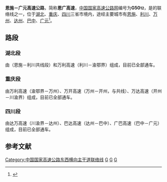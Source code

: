 {{中国高速公路信息框
| 编号 = G5012
| 名称 = 恩施－广元高速公路
| 自定头部 = 
| 地圖 = Map of China NTHS Expressway G5012.svg
| 路線簡稱 = 恩广
| 最近通車日期 = 
| 规划总里程 = 
| 起點 = [[湖北|湖北]][[利川|利川]]
| 終點 = [[四川|四川]][[广元|广元]]
| 出口處數 = 
| 服务区数 = 
| 主线 = {{China Expwy Name|G50}}
}}

'''恩施－广元高速公路'''，简称'''恩广高速'''，[[中国国家高速公路网|中国国家高速公路网]]编号为'''G50<small>12</small>'''，是{{China Expwy Name|G50|[[沪渝高速公路|沪渝高速公路]]}}的联络线之一，位于[[湖北|湖北]]、[[重庆|重庆]]、[[四川|四川]]三省市境内，途经主要城市有[[恩施|恩施]]、[[利川|利川]]、[[万州|万州]]、[[达州|达州]]、[[巴中|巴中]]、[[广元|广元]]<ref>{{Cite web |url=http://www.chinahighway.com/news/2013/763156.php |title=四川：巴中市6条公路进入国家公路网 |access-date=2013-07-15 |archive-date=2020-11-02 |archive-url=https://web.archive.org/web/20201102234359/http://www.chinahighway.com/news/2013/763156.php |dead-url=no }}</ref>。

== 路段 ==
===湖北段===
由{{China Expwy Name|G50}}（恩施－利川共线段）和万利高速（利川－渝鄂界）组成，目前已全部通车。
===重庆段===
由万利高速（渝鄂界－万州）、万开高速（万州－开州，与{{China Expwy Name|G69}}共线）、万达高速（开州－川渝界）组成，目前已全部通车。
===四川段===
由达万高速（川渝界－达州）、巴达高速（达州－巴中）、广巴高速（巴中－广元）组成，目前已全部通车。

== 参考文献 ==
<references />

{{Navboxes
| title = 中国高速公路
| titlestyle = background: #008000; color:white;
| list1 = 
{{中国国家高速公路网}}
{{四川省高速公路}}
{{重庆市高速公路}}
{{湖北省高速公路}}
}}

{{road-stub}}{{四川小作品}}{{重庆小作品}}{{湖北小作品}}
[[Category:中国国家高速公路东西横向主干道联络线|Category:中国国家高速公路东西横向主干道联络线]]
[[Category:四川省高速公路|G]]
[[Category:重庆市高速公路|G]]
[[Category:湖北省高速公路|G]]